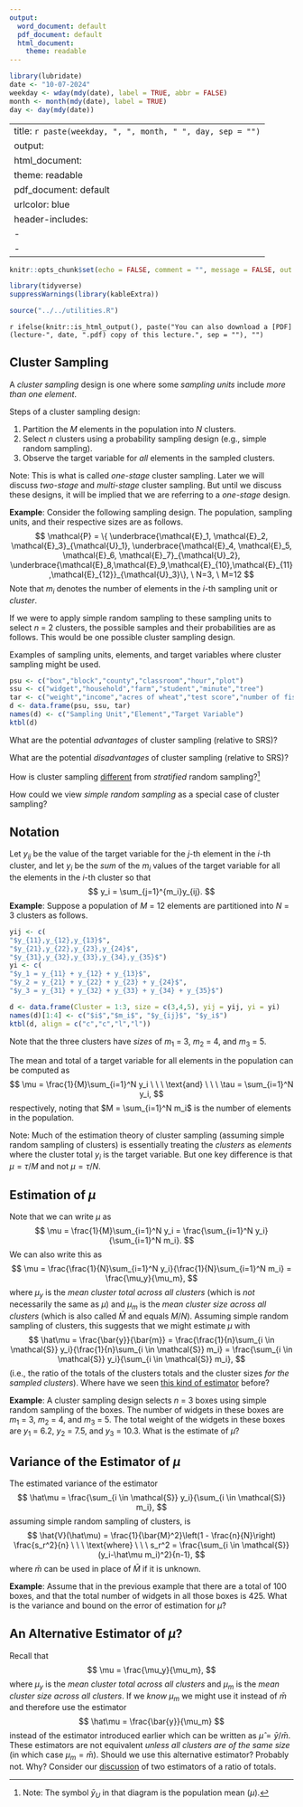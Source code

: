 ---
output:
  word_document: default
  pdf_document: default
  html_document:
    theme: readable
---

```{r, echo = FALSE, message = FALSE}
library(lubridate)
date <- "10-07-2024"
weekday <- wday(mdy(date), label = TRUE, abbr = FALSE)
month <- month(mdy(date), label = TRUE)
day <- day(mdy(date))
```

---
title: `r paste(weekday, ", ", month, " ", day, sep = "")`
output:
  html_document: 
    theme: readable
  pdf_document: default
urlcolor: blue
header-includes:
  - \usepackage{float}
  - \usepackage{booktabs}
---

```{r setup, include = FALSE}
knitr::opts_chunk$set(echo = FALSE, comment = "", message = FALSE, out.width = "100%", fig.align = "center", cache = FALSE, dev = ifelse(knitr::is_html_output(), "png", "pdf"))
```

```{r packages, echo = FALSE}
library(tidyverse)
suppressWarnings(library(kableExtra))
```

```{r utilities, echo = FALSE}
source("../../utilities.R")
```

`r ifelse(knitr::is_html_output(), paste("You can also download a [PDF](lecture-", date, ".pdf) copy of this lecture.", sep = ""), "")`


## Cluster Sampling

A *cluster sampling* design is one where some *sampling units* include *more than one element*. 

Steps of a cluster sampling design:

1. Partition the $M$ elements in the population into $N$ clusters.
0. Select $n$ clusters using a probability sampling design (e.g., simple random sampling).
0. Observe the target variable for *all* elements in the sampled clusters.

Note: This is what is called *one-stage* cluster sampling. Later we will discuss *two-stage* and *multi-stage* cluster sampling. But until we discuss these designs, it will be implied that we are referring to a *one-stage* design.

**Example**: Consider the following sampling design. The population, sampling units, and their respective sizes are as follows.
$$
	\mathcal{P} = \{ \underbrace{\mathcal{E}_1, \mathcal{E}_2, \mathcal{E}_3}_{\mathcal{U}_1}, \underbrace{\mathcal{E}_4, \mathcal{E}_5, \mathcal{E}_6, \mathcal{E}_7}_{\mathcal{U}_2}, \underbrace{\mathcal{E}_8,\mathcal{E}_9,\mathcal{E}_{10},\mathcal{E}_{11},\mathcal{E}_{12}}_{\mathcal{U}_3}\}, \ N=3, \ M=12
$$
\begin{align*}
	\mathcal{U}_1 & = \{\mathcal{E}_1,\mathcal{E}_2,\mathcal{E}_3\}, \ m_1 = 3 \\
	\mathcal{U}_2 & = \{\mathcal{E}_4,\mathcal{E}_5,\mathcal{E}_6,\mathcal{E}_7\}, \ m_2 = 4 \\
	\mathcal{U}_3 & = \{\mathcal{E}_8,\mathcal{E}_9,\mathcal{E}_{10},\mathcal{E}_{11},\mathcal{E}_{12}\}, \ m_3 = 5
\end{align*}
Note that $m_i$ denotes the number of elements in the $i$-th sampling unit or *cluster*.

If we were to apply simple random sampling to these sampling units to select $n$ = 2 clusters, the possible samples and their probabilities are as follows.
\begin{align*}
  \mathcal{S}_1 & = \{\mathcal{U}_1,\mathcal{U}_2\} = 
    \{\underbrace{\mathcal{E}_1,\mathcal{E}_2,\mathcal{E}_3}_{\mathcal{U}_1},\underbrace{\mathcal{E}_4,\mathcal{E}_5,\mathcal{E}_6,\mathcal{E}_7}_{\mathcal{U}_2}\}, P(\mathcal{S}_1) = 1/3 \\
  \mathcal{S}_2 & = \{\mathcal{U}_1,\mathcal{U}_3\} = 
    \{\underbrace{\mathcal{E}_1,\mathcal{E}_2,\mathcal{E}_3}_{\mathcal{U}_1},\underbrace{\mathcal{E}_8,\mathcal{E}_9,\mathcal{E}_{10},\mathcal{E}_{11},\mathcal{E}_{12}}_{\mathcal{U}_3}\}, P(\mathcal{S}_2) = 1/3 \\
  \mathcal{S}_3 & = \{\mathcal{U}_2,\mathcal{U}_3\} = 
    \{\underbrace{\mathcal{E}_4,\mathcal{E}_5,\mathcal{E}_6,\mathcal{E}_7}_{\mathcal{U}_2},\underbrace{\mathcal{E}_8,\mathcal{E}_9,\mathcal{E}_{10},\mathcal{E}_{11},\mathcal{E}_{12}}_{\mathcal{U}_3}\}, P(\mathcal{S}_3) = 1/3.
\end{align*}
This would be one possible cluster sampling design.

Examples of sampling units, elements, and target variables where cluster sampling might be used.
```{r}
psu <- c("box","block","county","classroom","hour","plot")
ssu <- c("widget","household","farm","student","minute","tree")
tar <- c("weight","income","acres of wheat","test score","number of fish","volume")
d <- data.frame(psu, ssu, tar)
names(d) <- c("Sampling Unit","Element","Target Variable")
ktbl(d)
```

\pagebreak

What are the potential *advantages* of cluster sampling (relative to SRS)?

\vspace{3cm}

What are the potential *disadvantages* of cluster sampling (relative to SRS)?

\vspace{3cm}

How is cluster sampling [different](stratified-versus-cluster.png) from *stratified* random sampling?^[Note: The symbol $\bar{y}_U$ in that diagram is the population mean ($\mu$).]

\vspace{3cm}

How could we view *simple random sampling* as a special case of cluster sampling?

\vspace{3cm}

\pagebreak

## Notation

Let $y_{ij}$ be the value of the target variable for the $j$-th element in the $i$-th cluster, and let $y_i$ be the *sum* of the $m_i$ values of the target variable for all the elements in the $i$-th cluster so that
$$
  y_i = \sum_{j=1}^{m_i}y_{ij}.
$$
**Example**: Suppose a population of $M$ = 12 elements are partitioned into $N$ = 3 clusters as follows.
```{r}
yij <- c(
"$y_{11},y_{12},y_{13}$",
"$y_{21},y_{22},y_{23},y_{24}$",
"$y_{31},y_{32},y_{33},y_{34},y_{35}$")
yi <- c(
"$y_1 = y_{11} + y_{12} + y_{13}$",
"$y_2 = y_{21} + y_{22} + y_{23} + y_{24}$",
"$y_3 = y_{31} + y_{32} + y_{33} + y_{34} + y_{35}$")  

d <- data.frame(Cluster = 1:3, size = c(3,4,5), yij = yij, yi = yi)
names(d)[1:4] <- c("$i$","$m_i$", "$y_{ij}$", "$y_i$")
ktbl(d, align = c("c","c","l","l"))
```
Note that the three clusters have *sizes* of $m_1$ = 3, $m_2$ = 4, and $m_3$ = 5.

The mean and total of a target variable for all elements in the population can be computed as
$$
  \mu = \frac{1}{M}\sum_{i=1}^N y_i \ \ \ \text{and} \ \ \ \tau = \sum_{i=1}^N y_i,
$$
respectively, noting that $M = \sum_{i=1}^N m_i$ is the number of elements in the population. 

Note: Much of the estimation theory of cluster sampling (assuming simple random sampling of clusters) is essentially treating the *clusters* as *elements* where the cluster total $y_i$ is the target variable. But one key difference is that $\mu = \tau/M$ and not $\mu = \tau/N$. 

## Estimation of $\mu$

Note that we can write $\mu$ as
$$
  \mu = \frac{1}{M}\sum_{i=1}^N y_i = \frac{\sum_{i=1}^N y_i}{\sum_{i=1}^N m_i}.
$$
We can also write this as 
$$
  \mu = \frac{\frac{1}{N}\sum_{i=1}^N y_i}{\frac{1}{N}\sum_{i=1}^N m_i} = \frac{\mu_y}{\mu_m},
$$
where $\mu_y$ is the *mean cluster total across all clusters* (which is *not* necessarily the same as $\mu$) and $\mu_m$ is the *mean cluster size across all clusters* (which is also called $\bar{M}$ and equals $M/N$). Assuming simple random sampling of clusters, this suggests that we might estimate $\mu$ with
$$
  \hat\mu = \frac{\bar{y}}{\bar{m}} = \frac{\frac{1}{n}\sum_{i \in \mathcal{S}} y_i}{\frac{1}{n}\sum_{i \in \mathcal{S}} m_i} = \frac{\sum_{i \in \mathcal{S}} y_i}{\sum_{i \in \mathcal{S}} m_i},
$$
(i.e., the ratio of the totals of the clusters totals and the cluster sizes *for the sampled clusters*). Where have we seen [this kind of estimator](lecture-09-23-2024.html) before?

**Example**: A cluster sampling design selects $n$ = 3 boxes using simple random sampling of the boxes. The number of widgets in these boxes are $m_1$ = 3, $m_2$ = 4, and $m_3$ = 5. The total weight of the widgets in these boxes are $y_1$ = 6.2, $y_2$ = 7.5, and $y_3$ = 10.3. What is the estimate of $\mu$?

\pagebreak

## Variance of the Estimator of $\mu$

The estimated variance of the estimator
$$
  \hat\mu = \frac{\sum_{i \in \mathcal{S}} y_i}{\sum_{i \in \mathcal{S}} m_i},
$$
assuming simple random sampling of clusters, is
$$
  \hat{V}(\hat\mu) = \frac{1}{\bar{M}^2}\left(1 - \frac{n}{N}\right)
  \frac{s_r^2}{n} \ \ \ \text{where} \ \ \ s_r^2 = \frac{\sum_{i \in \mathcal{S}}(y_i-\hat\mu m_i)^2}{n-1},
$$
where $\bar{m}$ can be used in place of $\bar{M}$ if it is unknown.

**Example**: Assume that in the previous example that there are a total of 100 boxes, and that the total number of widgets in all those boxes is 425. What is the variance and bound on the error of estimation for $\hat\mu$?

\vspace{5cm}

## An Alternative Estimator of $\mu$?

Recall that
$$
  \mu = \frac{\mu_y}{\mu_m},
$$
where $\mu_y$ is the *mean cluster total across all clusters* and $\mu_m$ is the *mean cluster size across all clusters*. If we *know* $\mu_m$ we might use it instead of $\bar{m}$ and therefore use the estimator 
$$
  \hat\mu = \frac{\bar{y}}{\mu_m}
$$
instead of the estimator introduced earlier which can be written as $\hat\mu = \bar{y}/\bar{m}$. These estimators are not equivalent *unless all clusters are of the same size* (in which case $\mu_m = \bar{m}$). Should we use this alternative estimator? Probably not. Why? Consider our [discussion](lecture-09-25-2024.html) of two estimators of a ratio of totals.


